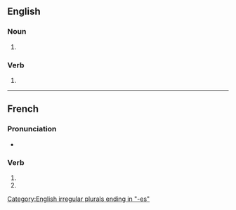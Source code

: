 {{also|anastomosés}}
==English==

===Noun===
{{head|en|noun plural form}}

# {{plural of|anastomosis|lang=en}}

===Verb===
{{head|en|verb form}}

# {{en-third-person singular of|anastomose}}

[[Category:English irregular plurals ending in "-es"]]

----

==French==

===Pronunciation===
* {{homophones|anastomose|anastomosent|lang=fr}}

===Verb===
{{fr-verb-form}}

# {{inflection of|anastomoser||2|s|pres|ind|lang=fr}}
# {{inflection of|anastomoser||2|s|pres|sub|lang=fr}}